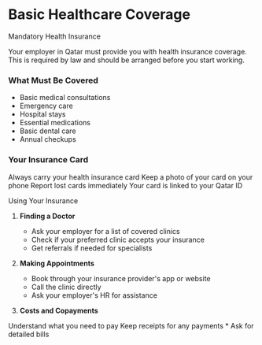 # Basic Healthcare Coverage

<ContentSection>
  <IconHeading icon="insurance">Mandatory Health Insurance</IconHeading>
  
  Your employer in Qatar must provide you with health insurance coverage. This is required by law and should be arranged before you start working.

### What Must Be Covered

- Basic medical consultations
- Emergency care
- Hospital stays
- Essential medications
- Basic dental care
- Annual checkups

### Your Insurance Card

Always carry your health insurance card
Keep a photo of your card on your phone
Report lost cards immediately
Your card is linked to your Qatar ID

  </ContentSection>

<ContentSection>
  <IconHeading icon="medical">Using Your Insurance</IconHeading>

1. **Finding a Doctor**

   - Ask your employer for a list of covered clinics
   - Check if your preferred clinic accepts your insurance
   - Get referrals if needed for specialists

2. **Making Appointments**

   - Book through your insurance provider's app or website
   - Call the clinic directly
   - Ask your employer's HR for assistance

3. **Costs and Copayments**

Understand what you need to pay
Keep receipts for any payments \* Ask for detailed bills

   </ContentSection>
